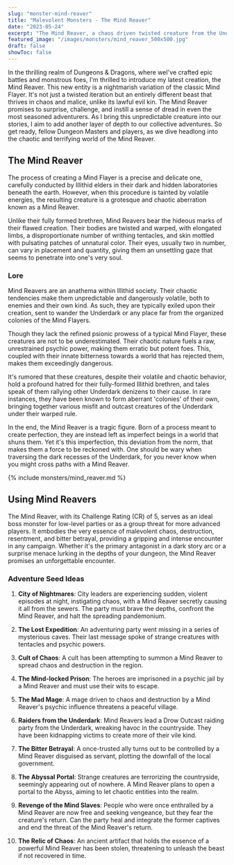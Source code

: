 ```yaml
---
slug: "monster-mind-reaver"
title: "Malevolent Monsters - The Mind Reaver"
date: "2023-05-24"
excerpt: "The Mind Reaver, a chaos driven twisted creature from the Underdark."
featured_image: "/images/monsters/mind_reaver_500x500.jpg"
draft: false
showToc: false
---
```


In the thrilling realm of Dungeons & Dragons, where weI've crafted epic battles and monstrous foes, I'm thrilled to introduce my latest creation, the Mind Reaver. This new entity is a nightmarish variation of the classic Mind Flayer. It's not just a twisted iteration but an entirely different beast that thrives in chaos and malice, unlike its lawful evil kin. The Mind Reaver promises to surprise, challenge, and instill a sense of dread in even the most seasoned adventurers. As I bring this unpredictable creature into our stories, I aim to add another layer of depth to our collective adventures. So get ready, fellow Dungeon Masters and players, as we dive headlong into the chaotic and terrifying world of the Mind Reaver.

## The Mind Reaver

The process of creating a Mind Flayer is a precise and delicate one, carefully conducted by Illithid elders in their dark and hidden laboratories beneath the earth. However, when this procedure is tainted by volatile energies, the resulting creature is a grotesque and chaotic aberration known as a Mind Reaver.

Unlike their fully formed brethren, Mind Reavers bear the hideous marks of their flawed creation. Their bodies are twisted and warped, with elongated limbs, a disproportionate number of writhing tentacles, and skin mottled with pulsating patches of unnatural color. Their eyes, usually two in number, can vary in placement and quantity, giving them an unsettling gaze that seems to penetrate into one's very soul.

### Lore

Mind Reavers are an anathema within Illithid society. Their chaotic tendencies make them unpredictable and dangerously volatile, both to enemies and their own kind. As such, they are typically exiled upon their creation, sent to wander the Underdark or any place far from the organized colonies of the Mind Flayers.

Though they lack the refined psionic prowess of a typical Mind Flayer, these creatures are not to be underestimated. Their chaotic nature fuels a raw, unrestrained psychic power, making them erratic but potent foes. This, coupled with their innate bitterness towards a world that has rejected them, makes them exceedingly dangerous.

It's rumored that these creatures, despite their volatile and chaotic behavior, hold a profound hatred for their fully-formed Illithid brethren, and tales speak of them rallying other Underdark denizens to their cause. In rare instances, they have been known to form aberrant 'colonies' of their own, bringing together various misfit and outcast creatures of the Underdark under their warped rule.

In the end, the Mind Reaver is a tragic figure. Born of a process meant to create perfection, they are instead left as imperfect beings in a world that shuns them. Yet it's this imperfection, this deviation from the norm, that makes them a force to be reckoned with. One should be wary when traversing the dark recesses of the Underdark, for you never know when you might cross paths with a Mind Reaver.

{% include monsters/mind_reaver.md %}

## Using  Mind Reavers
The Mind Reaver, with its Challenge Rating (CR) of 5, serves as an ideal boss monster for low-level parties or as a group threat for more advanced players. It embodies the very essence of malevolent chaos, destruction, resentment, and bitter betrayal, providing a gripping and intense encounter in any campaign. Whether it's the primary antagonist in a dark story arc or a surprise menace lurking in the depths of your dungeon, the Mind Reaver promises an unforgettable encounter.

### Adventure Seed Ideas

1. **City of Nightmares**: City leaders are experiencing sudden, violent episodes at night, instigating chaos, with a Mind Reaver secretly causing it all from the sewers. The party must brave the depths, confront the Mind Reaver, and halt the spreading pandemonium.

2. **The Lost Expedition**: An adventuring party went missing in a series of mysterious caves. Their last message spoke of strange creatures with tentacles and psychic powers.

3. **Cult of Chaos**: A cult has been attempting to summon a Mind Reaver to spread chaos and destruction in the region.

4. **The Mind-locked Prison**: The heroes are imprisoned in a psychic jail by a Mind Reaver and must use their wits to escape.

5. **The Mad Mage**: A mage driven to chaos and destruction by a Mind Reaver's psychic influence threatens a peaceful village.

6. **Raiders from the Underdark**: Mind Reavers lead a Drow Outcast raiding party from the Underdark, wreaking havoc in the countryside. They have been kidnapping victims to create more of their vile kind.

7. **The Bitter Betrayal**: A once-trusted ally turns out to be controlled by a Mind Reaver disguised as servant, plotting the downfall of the local government.

8. **The Abyssal Portal**: Strange creatures are terrorizing the countryside, seemingly appearing out of nowhere. A Mind Reaver plans to open a portal to the Abyss, aiming to let chaotic entities into the realm.

9. **Revenge of the Mind Slaves**: People who were once enthralled by a Mind Reaver are now free and seeking vengeance, but they fear the creature's return. Can the party heal and integrate the former captives and end the threat of the Mind Reaver's return.

10. **The Relic of Chaos**: An ancient artifact that holds the essence of a powerful Mind Reaver has been stolen, threatening to unleash the beast if not recovered in time.